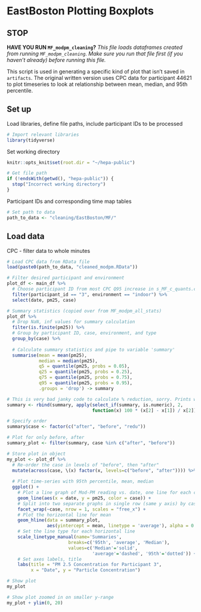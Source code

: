 # EastBoston Plotting Boxplots

## STOP

**HAVE YOU RUN `MF_modpm_cleaning`?**
*This file loads dataframes created from running `MF_modpm_cleaning`. Make sure you run that file first (if you haven't already) before running this file.*

This script is used in generating a specific kind of plot that isn't saved in `artifacts`. The original written version uses CPC data for participant 44621  to plot timeseries to look at relationship between mean, median, and 95th percentile.

## Set up
Load libraries, define file paths, include participant IDs to be processed
```r
# Import relevant libraries
library(tidyverse)
```

Set working directory
```r
knitr::opts_knit$set(root.dir = "~/hepa-public")
```

```r
# Get file path
if (!endsWith(getwd(), "hepa-public")) {
  stop("Incorrect working directory")
}
```

Participant IDs and corresponding time map tables
```r
# Set path to data
path_to_data <- "cleaning/EastBoston/MF/"
```

## Load data
CPC - filter data to whole minutes
```r
# Load CPC data from RData file
load(paste0(path_to_data, "cleaned_modpm.RData"))
```

```r
# Filter desired participant and environment
plot_df <- main_df %>%
  # Choose participant ID from most CPC Q95 increase in s_MF_c_quants.csv
  filter(participant_id == "3", environment == "indoor") %>%
  select(date, pm25, case)
```

```r
# Summary statistics (copied over from MF_modpm_all_stats)
plot_df %>%
  # Drop NaN, inf values for summary calculation
  filter(is.finite(pm25)) %>%
  # Group by participant ID, case, environment, and type
  group_by(case) %>%
  
  # Calculate summary statistics and pipe to variable 'summary'
  summarise(mean = mean(pm25),
            median = median(pm25), 
            q5 = quantile(pm25, probs = 0.05), 
            q25 = quantile(pm25, probs = 0.25),
            q75 = quantile(pm25, probs = 0.75),
            q95 = quantile(pm25, probs = 0.95),
            .groups = 'drop') -> summary

# This is very bad janky code to calculate % reduction, sorry. Prints warning
summary <- rbind(summary, apply(select_if(summary, is.numeric), 2, 
                                function(x) 100 * (x[2] - x[1]) / x[2]))

# Specify order
summary$case <- factor(c("after", "before", "redu"))

# Plot for only before, after
summary_plot <- filter(summary, case %in% c("after", "before"))
```


```r
# Store plot in object
my_plot <- plot_df %>%
  # Re-order the case in levels of "before", then "after"
  mutate(across(case, \(x) factor(x, levels=c("before", "after")))) %>%
  
  # Plot time-series with 95th percentile, mean, median
  ggplot() +
    # Plot a line graph of Mod-PM reading vs. date, one line for each case
    geom_line(aes(x = date, y = pm25, color = case)) +
    # Split into two separate graphs in single row (same y axis) by case
    facet_wrap(~case, nrow = 1, scales = "free_x") +
    # Plot the horizontal line for mean
    geom_hline(data = summary_plot, 
               aes(yintercept = mean, linetype = 'average'), alpha = 0.5) +
    # Set the line type for each horizontal line
    scale_linetype_manual(name='Summaries',
                       breaks=c('95th', 'average', 'Median'),
                       values=c('Median'='solid',
                                'average'='dashed', '95th'='dotted')) +
    # Set axes labels, title
    labs(title = "PM 2.5 Concentration for Participant 3",
         x = "Date", y = "Particle Concentration")

# Show plot
my_plot
```

```r
# Show plot zoomed in on smaller y-range
my_plot + ylim(0, 20)
```
